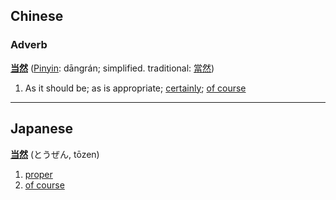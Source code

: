 ==Chinese==
===Adverb===
'''[[当]][[然]]''' ([[Pinyin]]: dāngrán; simplified. traditional: [[當然]])

# As it should be; as is appropriate; [[certainly]]; [[of course]]

----

==Japanese==
<!-- part of speech? -->
'''[[当]][[然]]''' (とうぜん, tōzen)

# [[proper]]
# [[of course]]